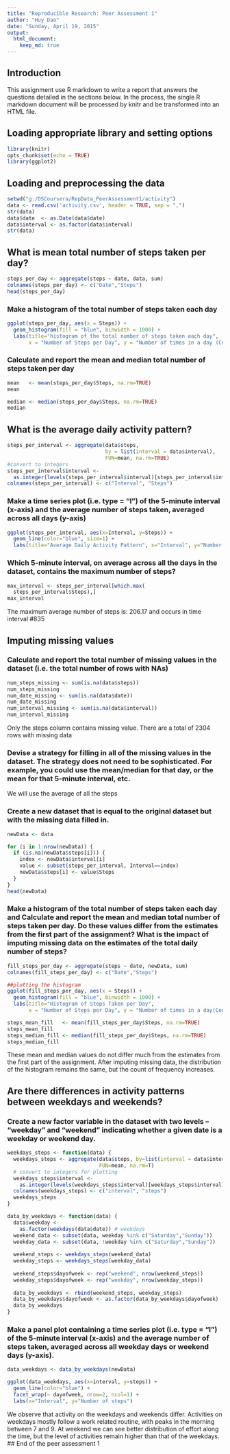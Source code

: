 ```yaml
---
title: "Reproducible Research: Peer Assessment 1"
author: "Huy Dao"
date: "Sunday, April 19, 2015"
output: 
  html_document:
    keep_md: true
---
```



## Introduction

This assignment use R markdown to write a report that answers the questions detailed in the sections below. In the process, the single R markdown document will be processed by knitr and be transformed into an HTML file.


## Loading appropriate library and setting options


```r
library(knitr)
opts_chunk$set(echo = TRUE)
library(ggplot2)

```


## Loading and preprocessing the data

```r
setwd("g:/DSCoursera/RepData_PeerAssessment1/activity")
data <- read.csv('activity.csv', header = TRUE, sep = ",")
str(data)
data$date  <- as.Date(data$date)
data$interval <- as.factor(data$interval)
str(data)
```

## What is mean total number of steps taken per day?

```r

steps_per_day <- aggregate(steps ~ date, data, sum)
colnames(steps_per_day) <- c("Date","Steps")
head(steps_per_day)


```

### Make a histogram of the total number of steps taken each day
```r
ggplot(steps_per_day, aes(x = Steps)) + 
  geom_histogram(fill = "blue", binwidth = 1000) + 
  labs(title="histogram of the total number of steps taken each day", 
       x = "Number of Steps per Day", y = "Number of times in a day (Count)")

```

### Calculate and report the mean and median total number of steps taken per day
```r

mean   <- mean(steps_per_day$Steps, na.rm=TRUE)
mean

median <- median(steps_per_day$Steps, na.rm=TRUE)
median

```

## What is the average daily activity pattern?
```r
steps_per_interval <- aggregate(data$steps, 
                                by = list(interval = data$interval),
                                FUN=mean, na.rm=TRUE)
#convert to integers
steps_per_interval$interval <- 
  as.integer(levels(steps_per_interval$interval)[steps_per_interval$interval])
colnames(steps_per_interval) <- c("Interval", "Steps")

```

### Make a time series plot (i.e. type = "l") of the 5-minute interval (x-axis) and the average number of steps taken, averaged across all days (y-axis)

```r
ggplot(steps_per_interval, aes(x=Interval, y=Steps)) +   
  geom_line(color="blue", size=1) +  
  labs(title="Average Daily Activity Pattern", x="Interval", y="Number of steps")

```


### Which 5-minute interval, on average across all the days in the dataset, contains the maximum number of steps?
```r
max_interval <- steps_per_interval[which.max(  
  steps_per_interval$Steps),]
max_interval
```

The maximum average number of steps is: 206.17 and occurs in time interval #835

## Imputing missing values

### Calculate and report the total number of missing values in the dataset (i.e. the total number of rows with NAs)
```r
num_steps_missing <- sum(is.na(data$steps))
num_steps_missing
num_date_missing <- sum(is.na(data$date))
num_date_missing
num_interval_missing <- sum(is.na(data$interval))
num_interval_missing
```

Only the steps column contains missing value. There are a total of 2304 rows with missing data

### Devise a strategy for filling in all of the missing values in the dataset. The strategy does not need to be sophisticated. For example, you could use the mean/median for that day, or the mean for that 5-minute interval, etc.
We will use the average of all the steps

### Create a new dataset that is equal to the original dataset but with the missing data filled in.

```r
newData <- data

for (i in 1:nrow(newData)) {
  if (is.na(newData$steps[i])) {
    index <- newData$interval[i]
    value <- subset(steps_per_interval, Interval==index)
    newData$steps[i] <- value$Steps
  }
}
head(newData)

```

### Make a histogram of the total number of steps taken each day and Calculate and report the mean and median total number of steps taken per day. Do these values differ from the estimates from the first part of the assignment? What is the impact of imputing missing data on the estimates of the total daily number of steps?


```r
fill_steps_per_day <- aggregate(steps ~ date, newData, sum)
colnames(fill_steps_per_day) <- c("Date","Steps")

##plotting the histogram
ggplot(fill_steps_per_day, aes(x = Steps)) + 
  geom_histogram(fill = "blue", binwidth = 1000) + 
  labs(title="Histogram of Steps Taken per Day", 
       x = "Number of Steps per Day", y = "Number of times in a day(Count)")

steps_mean_fill   <- mean(fill_steps_per_day$Steps, na.rm=TRUE)
steps_mean_fill
steps_median_fill <- median(fill_steps_per_day$Steps, na.rm=TRUE)
steps_median_fill
```

These mean and median values do not differ much from the estimates from the first part of the assignment.
After imputing missing data, the distribution of the histogram remains the same, but the count of frequency increases.

## Are there differences in activity patterns between weekdays and weekends?

### Create a new factor variable in the dataset with two levels -- "weekday" and "weekend" indicating whether a given date is a weekday or weekend day.
```r
weekdays_steps <- function(data) {
  weekdays_steps <- aggregate(data$steps, by=list(interval = data$interval),
                              FUN=mean, na.rm=T)
  # convert to integers for plotting
  weekdays_steps$interval <- 
    as.integer(levels(weekdays_steps$interval)[weekdays_steps$interval])
  colnames(weekdays_steps) <- c("interval", "steps")
  weekdays_steps
}

data_by_weekdays <- function(data) {
  data$weekday <- 
    as.factor(weekdays(data$date)) # weekdays
  weekend_data <- subset(data, weekday %in% c("Saturday","Sunday"))
  weekday_data <- subset(data, !weekday %in% c("Saturday","Sunday"))
  
  weekend_steps <- weekdays_steps(weekend_data)
  weekday_steps <- weekdays_steps(weekday_data)
  
  weekend_steps$dayofweek <- rep("weekend", nrow(weekend_steps))
  weekday_steps$dayofweek <- rep("weekday", nrow(weekday_steps))
  
  data_by_weekdays <- rbind(weekend_steps, weekday_steps)
  data_by_weekdays$dayofweek <- as.factor(data_by_weekdays$dayofweek)
  data_by_weekdays
}
```
### Make a panel plot containing a time series plot (i.e. type = "l") of the 5-minute interval (x-axis) and the average number of steps taken, averaged across all weekday days or weekend days (y-axis). 

```r
data_weekdays <- data_by_weekdays(newData)

ggplot(data_weekdays, aes(x=interval, y=steps)) + 
  geom_line(color="blue") + 
  facet_wrap(~ dayofweek, nrow=2, ncol=1) +
  labs(x="Interval", y="Number of steps")

```

We observe that activity on the weekdays and weekends differ. Activities on weekdays mostly follow a work related routine, with peaks in the morning between 7 and 9. At weekend we can see better distribution of effort along the time, but the level of activities remain higher than that of the weekdays.
## End of the peer assessment 1